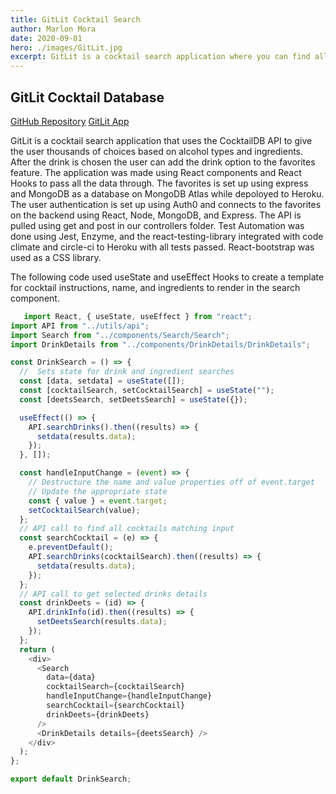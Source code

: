 ```yaml
---
title: GitLit Cocktail Search
author: Marlon Mora
date: 2020-09-01
hero: ./images/GitLit.jpg
excerpt: GitLit is a cocktail search application where you can find all of your favorite drinks by alcohol type and ingredient. As the user you have access to thousands of drinks and can save your favorite drinks to your own profile. If you are not sure of what you want to drink you can use the roulette feature where you can choose from a random selection. 
---
```

## GitLit Cocktail Database

[GitHub Repository](https://github.com/J-A-M-M-S/gitLit)
[GitLit App](https://gitlit-app.herokuapp.com/)

GitLit is a cocktail search application that uses the CocktailDB API to give the user thousands of choices based on alcohol types and ingredients. After the drink is chosen the user can add the drink option to the favorites feature. The application was made using React components and React Hooks to pass all the data through. The favorites is set up using express and MongoDB as a database on MongoDB Atlas while depoloyed to Heroku. The user authentication is set up using Auth0 and connects to the favorites on the backend using React, Node, MongoDB, and Express. The API is pulled using get and post in our controllers folder. Test Automation was done using Jest, Enzyme, and the react-testing-library integrated with code climate and circle-ci to Heroku with all tests passed. React-bootstrap was used as a CSS library. 


The following code used useState and useEffect Hooks to create a template for cocktail instructions, name, and ingredients to render in the search component. 

```js
   import React, { useState, useEffect } from "react";
import API from "../utils/api";
import Search from "../components/Search/Search";
import DrinkDetails from "../components/DrinkDetails/DrinkDetails";

const DrinkSearch = () => {
  //  Sets state for drink and ingredient searches
  const [data, setdata] = useState([]);
  const [cocktailSearch, setCocktailSearch] = useState("");
  const [deetsSearch, setDeetsSearch] = useState({});

  useEffect(() => {
    API.searchDrinks().then((results) => {
      setdata(results.data);
    });
  }, []);

  const handleInputChange = (event) => {
    // Destructure the name and value properties off of event.target
    // Update the appropriate state
    const { value } = event.target;
    setCocktailSearch(value);
  };
  // API call to find all cocktails matching input
  const searchCocktail = (e) => {
    e.preventDefault();
    API.searchDrinks(cocktailSearch).then((results) => {
      setdata(results.data);
    });
  };
  // API call to get selected drinks details
  const drinkDeets = (id) => {
    API.drinkInfo(id).then((results) => {
      setDeetsSearch(results.data);
    });
  };
  return (
    <div>
      <Search
        data={data}
        cocktailSearch={cocktailSearch}
        handleInputChange={handleInputChange}
        searchCocktail={searchCocktail}
        drinkDeets={drinkDeets}
      />
      <DrinkDetails details={deetsSearch} />
    </div>
  );
};

export default DrinkSearch;

```

